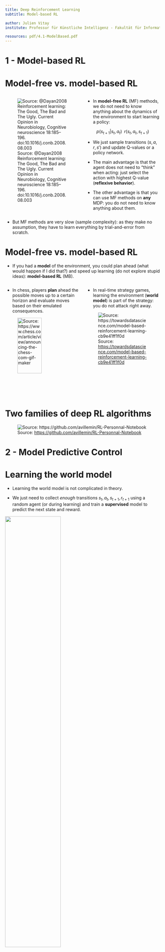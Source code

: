 ```yaml
---
title: Deep Reinforcement Learning
subtitle: Model-based RL

author: Julien Vitay
institute: Professur für Künstliche Intelligenz - Fakultät für Informatik

resources: pdf/4.1-ModelBased.pdf
---
```


# 1 - Model-based RL

# Model-free vs. model-based RL

::: {.columns}
::: {.column width=50%}


![Source: @Dayan2008 Reinforcement learning: The Good, The Bad and The Ugly. Current Opinion in Neurobiology, Cognitive neuroscience 18:185–196. doi:10.1016/j.conb.2008.08.003](img/modelbased2.png)


:::
::: {.column width=50%}


* In **model-free RL** (MF) methods, we do not need to know anything about the dynamics of the environment to start learning a policy:

$$p(s_{t+1} | s_t, a_t) \; \; r(s_t, a_t, s_{t+1})$$

* We just sample transitions $(s, a, r, s')$ and update Q-values or a policy network.

* The main advantage is that the agent does not need to "think" when acting: just select the action with highest Q-value (**reflexive behavior**).

* The other advantage is that you can use MF methods on **any** MDP: you do not need to know anything about them.

:::
:::


* But MF methods are very slow (sample complexity): as they make no assumption, they have to learn everything by trial-and-error from scratch.


# Model-free vs. model-based RL


* If you had a **model** of the environment, you could plan ahead (what would happen if I did that?) and speed up learning (do not explore stupid ideas): **model-based RL** (MB). 

::: {.columns}
::: {.column width=50%}


* In chess, players **plan** ahead the possible moves up to a certain horizon and evaluate moves based on their emulated consequences.

![Source: <https://www.chess.com/article/view/announcing-the-chess-com-gif-maker>](img/chess.gif){width=70%}


:::
::: {.column width=50%}


* In real-time strategy games, learning the environment (**world model**) is part of the strategy: you do not attack right away.

![Source: <https://towardsdatascience.com/model-based-reinforcement-learning-cb9e41ff1f0d>](img/ageofempires.jpeg)

:::
:::


# Two families of deep RL algorithms

![Source: <https://github.com/avillemin/RL-Personnal-Notebook>](img/drl-overview.svg)


# 2 - Model Predictive Control

# Learning the world model

* Learning the world model is not complicated in theory.

* We just need to collect *enough* transitions $s_t, a_t, s_{t+1}, r_{t+1}$ using a random agent (or during learning) and train a **supervised** model to predict the next state and reward.

::: {}

![](img/learningdynamics.png){width=60%}

:::

* Such a model is called the **dynamics model**, the **transition model** or the **forward model**.

    * **What happens if I do that?**

* The model can be deterministic (use neural networks) or stochastic (use Gaussian Processes).

* Given an initial state $s_0$ and a policy $\pi$, you can unroll the future using the local model.

# Learning from imaginary rollouts

::: {.columns}
::: {.column width=50%}


![](img/mpc-rollout.png)

:::
::: {.column width=50%}


* Once you have a good transition model, you can generate **rollouts**, i.e. imaginary trajectories / episodes using the model.

$$\tau = (s_o, a_o, r_ 1, s_1, a_1, \ldots, s_T)$$

* You can then feed these trajectories to any model-free algorithm (value-based, policy-gradient) that will learn to maximize the returns.

$$\mathcal{J}(\theta) = \mathbb{E}_{\tau}[R(\tau)]$$

* The only sample complexity is the one needed to train the model: the rest is **emulated**.

* Drawback: This can only work when the model is close to perfect, especially for long trajectories or probabilistic MDPs.

:::
:::


::: footer
@Kurutach2018 Model-Ensemble Trust-Region Policy Optimization. arXiv:1802.10592.
:::

# Imperfect model

* For long horizons, the slightest imperfection in the model can accumulate (**drift**) and lead to completely wrong trajectories.

![Source: <https://medium.com/@jonathan_hui/rl-model-based-reinforcement-learning-3c2b6f0aa323>](img/mpc-drift1.jpeg)

* The emulated trajectory will have a biased return, the algorithm does not converge to the optimal policy.

* If you have a perfect model, you should not be using RL anyway, as classical control methods would be much faster (but see AlphaGo).


# MPC - Model Predictive Control

* The solution is to **replan** at each time step and execute only the first planned action **in the real environment**.

![Source: <https://medium.com/@jonathan_hui/rl-model-based-reinforcement-learning-3c2b6f0aa323>](img/mpc-drift2.jpeg){width=80%}

* **Model Predictive Control** iteratively plans complete trajectories, but only selects the first action.

![Source: <http://rail.eecs.berkeley.edu/deeprlcourse-fa17/f17docs/lecture_9_model_based_rl.pdf>](img/mpc-algo.png){width=70%}


# MPC - Model Predictive Control

![](img/mpc-architecture.png)

::: footer
Nagabandi et al. (2017). Neural Network Dynamics for Model-Based Deep Reinforcement Learning with Model-Free Fine-Tuning. arXiv:1708.02596.
:::

# MPC - Model Predictive Control

* The planner can actually be anything, it does not have to be a RL algorithm.

* For example, it can be iLQR (Iterative Linear Quadratic Regulator), a non-linear optimization method.

 <https://jonathan-hui.medium.com/rl-lqr-ilqr-linear-quadratic-regulator-a5de5104c750>.

::: {.columns}
::: {.column width=50%}


![Source: <https://bair.berkeley.edu/blog/2017/11/30/model-based-rl/>](img/mpc-example.png)

:::
::: {.column width=50%}



* Alternatively, one can use **random-sampling shooting**:

    1. in the current state, select a set of possible actions.

    2. generate rollouts with these actions and compute their returns using the model.

    3. select the action whose rollout has the highest return.

:::
:::


::: footer
@Nagabandi2017 Neural Network Dynamics for Model-Based Deep Reinforcement Learning with Model-Free Fine-Tuning. arXiv:1708.02596.
:::

# MPC - Model Predictive Control

* The main advantage of MPC is that you can change the reward function (the **goal**) on the fly: what you learn is the model, but planning is just an optimization procedure.

* You can set intermediary goals to the agent very flexibly: no need for a well-defined reward function.

* Model imperfection is not a problem as you replan all the time. The model can adapt to changes in the environment (slippery terrain, simulation to real-world).

::: {.columns}
::: {.column width=50%}


![Source: <https://bair.berkeley.edu/blog/2017/11/30/model-based-rl/>](img/mpc-application1.gif)

:::
::: {.column width=50%}


![](img/mpc-application2.gif)

:::
:::


::: footer
@Nagabandi2017 Neural Network Dynamics for Model-Based Deep Reinforcement Learning with Model-Free Fine-Tuning. arXiv:1708.02596.
:::



# 3 - Dyna-Q


# Dyna-Q

::: {.columns}
::: {.column width=50%}


![Source: <https://towardsdatascience.com/reinforcement-learning-model-based-planning-methods-5e99cae0abb8>](img/dynaq.png)


:::
::: {.column width=50%}


* Another approach to MB RL is to **augment** MF methods with MB rollouts.

* The MF algorithm (e.g. Q-learning) learns from transitions $(s, a, r, s')$ sampled either with:

    * **real experience**: interaction with the environment.

    * **simulated experience**: simulation by the model.

* If the simulated transitions are good enough, the MF algorithm can converge using much less **real transitions**, thereby reducing its **sample complexity**.

:::
:::


* The **Dyna-Q** algorithm is an extension of Q-learning to integrate a model $M(s, a) = (s', r')$.

* The model can be tabular or approximated with a NN.


::: footer
@Sutton1990 Integrated Architectures for Learning, Planning, and Reacting Based on Approximating Dynamic Programming. Machine Learning Proceedings.
:::

# Dyna-Q

* Initialize values $Q(s, a)$ and model $M(s, a)$.

* **for** $t \in [0, T_\text{total}]$:

    * Select $a_t$ using $Q$, take it on the **real environment** and observe $s_{t+1}$ and $r_{t+1}$.

    * Update the Q-value of the **real** action:

    $$\Delta Q(s_t, a_t) = \alpha \, (r_{t+1} + \gamma \, \max_a Q(s_{t+1}, a) - Q(s_t, a_t))$$

    * Update the model:

    $$M(s_t, a_t) \leftarrow (s_{t+1}, r_{t+1})$$

    * **for** $K$ steps:

        * Sample a state $s_k$ from a list of visited states.

        * Select $a_k$ using $Q$, predict $s_{k+1}$ and $r_{k+1}$ using the **model** $M(s_k, a_k)$.

        * Update the Q-value of the **imagined** action:

        $$\Delta Q(s_k, a_k) = \alpha \, (r_{k+1} + \gamma \, \max_a Q(s_{k+1}, a) - Q(s_k, a_k))$$


# Dyna-Q

::: {.columns}
::: {.column width=50%}


![](img/dynaq2.png)

:::
::: {.column width=50%}


![](img/ERM.png)

:::
:::


* It is interesting to notice that Dyna-Q is very similar to DQN and its **experience replay memory**.

* In DQN, the ERM stores **real transitions** generated in the past.

* In Dyna-Q, the model generates **imagined transitions** based on past real transitions.

::: footer
<http://incompleteideas.net/sutton/book/the-book.html>
:::


# References